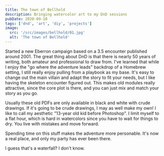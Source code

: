 ```yaml
---
title: The town of Bellhold
description: Bringing watercolor art to my DnD sessions
pubDate: 2020-09-10
tags: ['dnd', 'art', 'diy', 'projects']
image:
  src: '/src/images/bellhold/01.jpg'
  alt: 'The town of Bellhold'
---
```



Started a new Eberron campaign based on a 3.5 encounter published around 2001. The great thing about DnD is that there is nearly 50 years of writing, both amateur and professional to draw from. I've learned that while I enjoy the "go where the adventure leads" backdrop of a Homebrew setting, I still really enjoy pulling from a playbook as my base. It's easy to change out the main villain and adapt the story to fit your needs, but I like having the skeleton encounter figured out. This makes old modules really attractive, since the core plot is there, and you can just mix and match your story as you go.

Usually these old PDFs are only available in black and white with crude drawings. If it's going to be crude drawings, I may as well make my own! I like to call my aesthetic "13-year old kid before Photoshop". I limit myself to a flat hour, which is hard in watercolors since you have to wait for things to dry. You live with mistakes and move forward.

Spending time on this stuff makes the adventure more personable. It's now a real place, and only my party has ever been there.

I guess that's a waterfall? I don't know.

<Gallery folder="bellhold" count={1} />
